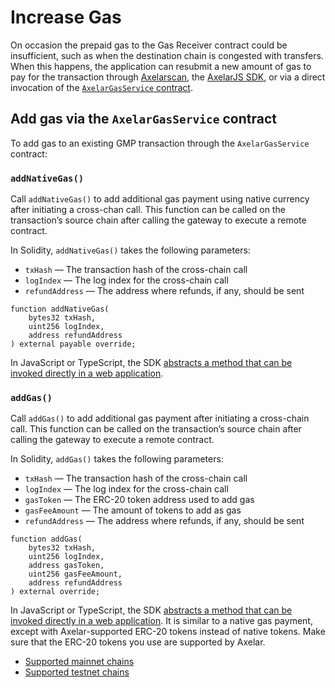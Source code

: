 # Increase Gas

On occasion the prepaid gas to the Gas Receiver contract could be insufficient, such as when the destination chain is congested with transfers. When this happens, the application can resubmit a new amount of gas to pay for the transaction through [Axelarscan](http://axelarscan.io), the [AxelarJS SDK](/dev/axelarjs-sdk/intro), or via a direct invocation of the [`AxelarGasService` contract](https://github.com/axelarnetwork/axelar-gmp-sdk-solidity/blob/ad37802dc6d62fff3ab589f2605f7a3e566977dd/contracts/interfaces/IAxelarGasService.sol).

## Add gas via the `AxelarGasService` contract

To add gas to an existing GMP transaction through the `AxelarGasService` contract:

### `addNativeGas()`

Call `addNativeGas()` to add additional gas payment using native currency after initiating a cross-chan call. This function can be called on the transaction’s source chain after calling the gateway to execute a remote contract.

In Solidity, `addNativeGas()` takes the following parameters:

- `txHash` — The transaction hash of the cross-chain call
- `logIndex` — The log index for the cross-chain call
- `refundAddress`  — The address where refunds, if any, should be sent

```solidity
function addNativeGas(
    bytes32 txHash,
    uint256 logIndex,
    address refundAddress
) external payable override;
```

In JavaScript or TypeScript, the SDK [abstracts a method that can be invoked directly in a web application](/dev/axelarjs-sdk/tx-status-query-recovery#21-native-gas-payment).


### `addGas()`

Call `addGas()` to add additional gas payment after initiating a cross-chain call. This function can be called on the transaction’s source chain after calling the gateway to execute a remote contract.

In Solidity, `addGas()` takes the following parameters:

- `txHash` — The transaction hash of the cross-chain call
- `logIndex` — The log index for the cross-chain call
- `gasToken` — The ERC-20 token address used to add gas
- `gasFeeAmount` — The amount of tokens to add as gas
- `refundAddress` — The address where refunds, if any, should be sent

```solidity
function addGas(
    bytes32 txHash,
    uint256 logIndex,
    address gasToken,
    uint256 gasFeeAmount,
    address refundAddress
) external override;
```

In JavaScript or TypeScript, the SDK [abstracts a method that can be invoked directly in a web application](/dev/axelarjs-sdk/tx-status-query-recovery#22-erc-20-gas-payment). It is similar to a native gas payment, except with Axelar-supported ERC-20 tokens instead of native tokens. Make sure that the ERC-20 tokens you use are supported by Axelar.

- [Supported mainnet chains](/resources/contract-addresses/mainnet/)
- [Supported testnet chains](/resources/contract-addresses/testnet/)